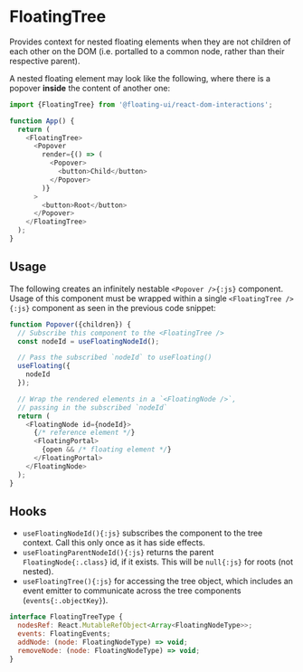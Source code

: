 # FloatingTree

Provides context for nested floating elements when they are not
children of each other on the DOM (i.e. portalled to a common
node, rather than their respective parent).

A nested floating element may look like the following, where
there is a popover **inside** the content of another one:

```js
import {FloatingTree} from '@floating-ui/react-dom-interactions';

function App() {
  return (
    <FloatingTree>
      <Popover
        render={() => (
          <Popover>
            <button>Child</button>
          </Popover>
        )}
      >
        <button>Root</button>
      </Popover>
    </FloatingTree>
  );
}
```

## Usage

The following creates an infinitely nestable `<Popover />{:js}`
component. Usage of this component must be wrapped within a
single `<FloatingTree />{:js}` component as seen in the previous
code snippet:

```js
function Popover({children}) {
  // Subscribe this component to the <FloatingTree />
  const nodeId = useFloatingNodeId();

  // Pass the subscribed `nodeId` to useFloating()
  useFloating({
    nodeId
  });

  // Wrap the rendered elements in a `<FloatingNode />`,
  // passing in the subscribed `nodeId`
  return (
    <FloatingNode id={nodeId}>
      {/* reference element */}
      <FloatingPortal>
        {open && /* floating element */}
      </FloatingPortal>
    </FloatingNode>
  );
}
```

## Hooks

- `useFloatingNodeId(){:js}` subscribes the component to the tree
  context. Call this only once as it has side effects.
- `useFloatingParentNodeId(){:js}` returns the parent
  `FloatingNode{:.class}` id, if it exists. This will be
  `null{:js}` for roots (not nested).
- `useFloatingTree(){:js}` for accessing the tree object, which
  includes an event emitter to communicate across the tree
  components (`events{:.objectKey}`).

```js
interface FloatingTreeType {
  nodesRef: React.MutableRefObject<Array<FloatingNodeType>>;
  events: FloatingEvents;
  addNode: (node: FloatingNodeType) => void;
  removeNode: (node: FloatingNodeType) => void;
}
```
